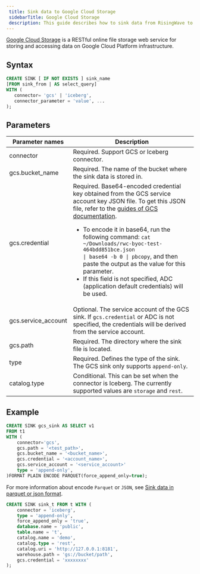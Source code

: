 ```yaml
---
 title: Sink data to Google Cloud Storage
 sidebarTitle: Google Cloud Storage
 description: This guide describes how to sink data from RisingWave to Google Cloud Storage sink using GCS connector in RisingWave.
---
```


[Google Cloud Storage](https://cloud.google.com/storage/docs) is a RESTful online file storage web service for storing and accessing data on Google Cloud Platform infrastructure.

## Syntax

```sql
CREATE SINK [ IF NOT EXISTS ] sink_name
[FROM sink_from | AS select_query]
WITH (
   connector= 'gcs' | 'iceberg',
   connector_parameter = 'value', ...
);
```

## Parameters

| Parameter names | Description |
|-|-|
| connector             | Required. Support GCS or Iceberg connector.|
| gcs.bucket_name        | Required. The name of the bucket where the sink data is stored in. |
| gcs.credential             | Required. Base64-encoded credential key obtained from the GCS service account key JSON file. To get this JSON file, refer to the [guides of GCS documentation](https://cloud.google.com/iam/docs/keys-create-delete#iam-service-account-keys-create-console). <ul><li>To encode it in base64, run the following command: <code>cat ~/Downloads/rwc-byoc-test-464bdd851bce.json &#124; base64 -b 0 &#124; pbcopy</code>, and then paste the output as the value for this parameter.</li><li>If this field is not specified, ADC (application default credentials) will be used.</li></ul>|
| gcs.service_account| Optional. The service account of the GCS sink. If `gcs.credential` or ADC is not specified, the credentials will be derived from the service account.|
| gcs.path | Required. The directory where the sink file is located. |
| type | Required. Defines the type of the sink. The GCS sink only supports `append-only`. |
| catalog.type   | Conditional. This can be set when the connector is Iceberg. The currently supported values are `storage` and `rest`.  |

## Example

```sql GCS connector
CREATE SINK gcs_sink AS SELECT v1
FROM t1
WITH (
    connector='gcs',
    gcs.path = '<test_path>',
    gcs.bucket_name = '<bucket_name>',
    gcs.credential = '<account_name>',
    gcs.service_account = '<service_account>'
    type = 'append-only',
)FORMAT PLAIN ENCODE PARQUET(force_append_only=true);
```

For more information about encode `Parquet` or `JSON`, see [Sink data in parquet or json format](/delivery/overview#sink-data-in-parquet-or-json-format).

```sql Iceberg connector on GCS
CREATE SINK sink_t FROM t WITH (
    connector = 'iceberg',
    type = 'append-only',
    force_append_only = 'true',
    database.name = 'public',
    table.name = 't',
    catalog.name = 'demo',
    catalog.type = 'rest',
    catalog.uri = 'http://127.0.0.1:8181',
    warehouse.path = 'gs://bucket/path',
    gcs.credential = 'xxxxxxxx'
);
```